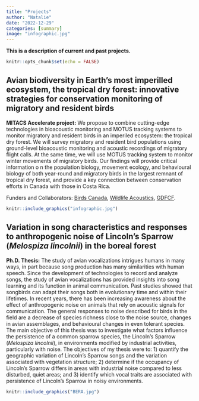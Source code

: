 ```yaml
---
title: "Projects"
author: "Natalie"
date: "2022-12-29"
categories: [summary]
image: "infographic.jpg"
---
```


**This is a description of current and past projects.**


```r
knitr::opts_chunk$set(echo = FALSE)
```

## Avian biodiversity in Earth’s most imperilled ecosystem, the tropical dry forest: innovative strategies for conservation monitoring of migratory and resident birds

**MITACS Accelerate project:** We propose to combine cutting-edge technologies in bioacoustic monitoring and MOTUS tracking systems to monitor migratory and resident birds in an imperiled ecosystem: the tropical dry forest. We will survey migratory and resident bird populations using ground-level bioacoustic monitoring and acoustic recordings of migratory flight calls. At the same time, we will use MOTUS tracking system to monitor winter movements of migratory birds. Our findings will provide critical information o n the population biology, movement ecology, and behavioural biology of both year-round and migratory birds in the largest remnant of tropical dry forest, and provide a key connection between conservation efforts in Canada with those in Costa Rica. 

Funders and Collaborators: [Birds Canada](https://www.birdscanada.org), [Wildlife Acoustics](https://www.wildlifeacoustics.com), [GDFCF](https://www.gdfcf.org).

```r
knitr::include_graphics("infographic.jpg")
```


## Variation in song characteristics and responses to anthropogenic noise of Lincoln’s Sparrow (*Melospiza lincolnii*) in the boreal forest

**Ph.D. Thesis:** The study of avian vocalizations intrigues humans in many ways, in part because song production has many similarities with human speech. Since the development of technologies to record and analyze songs, the study of avian vocalizations has provided insights into song learning and its function in animal communication. Past studies showed that songbirds can adapt their songs both in evolutionary time and within their lifetimes. In recent years, there has been increasing awareness about the effect of anthropogenic noise on animals that rely on acoustic signals for communication. The general responses to noise described for birds in the field are a decrease of species richness close to the noise source, changes in avian assemblages, and behavioural changes in even tolerant species. The main objective of this thesis was to investigate what factors influence the persistence of a common sparrow species, the Lincoln’s Sparrow (*Melospiza lincolnii*), in environments modified by industrial activities, particularly with noise. The objectives of my thesis were to: 1) quantify the geographic variation of Lincoln’s Sparrow songs and the variation associated with vegetation structure; 2) determine if the occupancy of Lincoln’s Sparrow differs in areas with industrial noise compared to less disturbed, quiet areas; and 3) identify which vocal traits are associated with persistence of Lincoln’s Sparrow in noisy environments.

```r
knitr::include_graphics("BERA.jpg")

```



